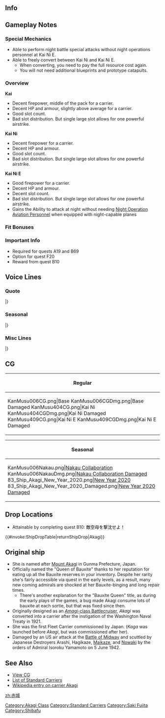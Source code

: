 ==Info==
{{KanmusuInfo|ID=006}}
{{KanmusuInfo|ID=006a}}
{{KanmusuInfo|ID=404}}
{{KanmusuInfo|ID=409}}

==Gameplay Notes==
===Special Mechanics===
* Able to perform night battle special attacks without night operations personnel at Kai Ni E.
* Able to freely convert between Kai Ni and Kai Ni E.
** When converting, you need to pay the full resource cost again.
** You will not need additional blueprints and prototype catapults.

===Overview===
'''Kai'''
* Decent firepower, middle of the pack for a carrier.
* Decent HP and armour, slightly above average for a carrier.
* Good slot count.
* Bad slot distribution. But single large slot allows for one powerful airstrike.  

'''Kai Ni'''  
* Decent firepower for a carrier.
* Decent HP and armour.
* Good slot count.
* Bad slot distribution. But single large slot allows for one powerful airstrike. 

'''Kai Ni E'''
* Good firepower for a carrier.
* Decent HP and armour.
* Decent slot count.
* Bad slot distribution. But single large slot allows for one powerful airstrike.
* Gains the Ability to attack at night without needing [[Night Operation Aviation Personnel]] when equipped with night-capable planes

===Fit Bonuses===
{{:{{BASEPAGENAME}}/Equipment Bonuses}}
{{clear}}

===Important Info===
* Required for quests A19 and B69
* Option for quest F20
* Reward from quest B10

==Voice Lines==
===Quote===
{{ShipquoteHeader}}
{{ShipquoteKai
| scenario    =Introduction
| origin      =航空母艦、赤城です。空母機動部隊を編成するなら、私にお任せ下さいませ。
| translation =I'm the aircraft carrier Akagi. Leave it all up to me if you're forming a Task Force.<ref>The [https://en.wikipedia.org/wiki/1st_Air_Fleet_(Imperial_Japanese_Navy)#Kid.C5.8D_Butai Kidou Butai] literally "Mobile Force" was the designation the IJN gave to it's Carrier Task Forces.</ref>
| audio       =Akagi-Introduction.ogg
}}
{{ShipquoteKai
| scenario    =Library
| origin      =航空母艦、赤城です。空母機動部隊の主力として快進撃を支えます。日頃鍛錬を積んだ自慢の艦載機との組み合わせは、無敵艦隊とも言われたんです。 慢心…ですって？ううん、そうかなあ……気をつけますね。
| translation =I'm the aircraft carrier, Akagi. I'll carry you to victory as part of the main force of the Carrier Task Force. It is said that the fleet will be invincible with me and my prized highly trained planes. I'm... overconfident? Yeah, that may be so... I'll be careful.
| audio       =Akagi-Library.ogg
}}
{{ShipquoteKai
| scenario    =Secretary 1
| origin      =流星？九七艦攻とは違うのですか？
| translation =Ryuusei? Do you mean the Type 97 Torpedo Bomber?
| audio       =Akagi-Secretary_1.ogg
}}
{{ShipquoteKai
| scenario    =Secretary 2
| origin      =烈風？いえ、知らない子ですね。
| translation =Reppuu? Never heard of it.<ref>Both planes were introduced after Akagi was sunk.</ref>
| audio       =Akagi-Secretary_2.ogg
}}
{{ShipquoteKai
|scenario = Secretary 2
|kai2 = yes
|origin = これが新鋭の艦載機。きれいな翼。この子達なら…
|translation = So these are the new carrier planes. What beautiful wings. With these girls I can...
|audio = AkagiKai2-Sec2.mp3
}}
{{ShipquoteKai
| scenario    =Secretary 3
| origin      =作戦会議でしょうか？
| translation =Are we having a strategy meeting?
| audio       =Akagi-Secretary_3.ogg
}}
{{ShipquoteKai
|scenario = Secretary 3
|kai2 = yes
|origin = あなたが大鳳。話には聞いていました。素敵な装備ね。頼りにしています。一緒に戦いましょう！
|translation = So you're Taihou. I've heard about you. Those are some lovely equipment. I'm counting on you. Let's fight together!
|audio = AkagiKai2-Sec3.mp3
}}
{{ShipquoteKai
| scenario    =Secretary Idle
| origin      =あの、提督？ごはーあ゛っいえ！作戦開始はまだでしょうか！？
| translation =Um,, Admiral? Is it mealti-No! Is it time to start the operation yet!?
| audio       =Akagi-Idle.ogg
}}
{{ShipquoteKai
| scenario    =Secretary (Married)
| origin      =一航戦赤城、いつでも出撃可能です！提督は、少しお休みになっていて下さい。
| translation =1st CarDiv Akagi, always able to deploy! Please take a break sometime, Admiral.
| audio       =Akagi-Wedding_Line.ogg
}}
{{ShipquoteKai
| scenario    =Wedding
| origin      =提督、提督となら運命の5分間を塗り変える事が出来そうです。頑張ります。
| translation =Admiral, if I'm with you, I might be able to change that fateful 5 minutes. I will do my best.<ref>Akagi was, essentially, sunk during the "five fateful minutes" of the Battle of Midway.</ref>
| audio       =Akagi-Wedding.ogg
}}
{{ShipquoteKai
| scenario    =Player's Score
| origin      =提督、通信が入っています。
| translation =There's a message for you, Admiral.
| audio       =Akagi-Looking_At_Scores.ogg
}}
{{ShipquoteKai
| scenario    =Joining the Fleet
| origin      =一航戦、赤城、出ます！
| translation =1st Carrier Divison, Akagi, heading out!
| audio       =Akagi-Joining_A_Sortie.ogg
}}
{{ShipquoteKai
| scenario    =Equipment 1
| origin      =近代化改修、ありがとうございます。
| translation =Thank you very much for the modernization.
| audio       =Akagi-Equipment_1.ogg
}}
{{ShipquoteKai
| scenario    =Equipment 1
|kai2 = yes
| origin      =あの、提督、新しい艦載機が開発されたとか…少しだけ、気になりますね。
| translation =Umm, Admiral, I'm just a bit interested... in the newly developed carrier planes.
| audio       =AkagiKai2-Equip1.mp3
}}
{{ShipquoteKai
| scenario    =Equipment 2
| origin      =三段式甲板は･･･要りませんよね。
| translation =I guess... the triple flight decks are not needed.<ref>Akagi was first built with three flight decks but then re-built into single deck.</ref>
| audio       =Akagi-Equipment_2.ogg
}}
{{ShipquoteKai
| scenario    =Equipment 3
| origin      =上々ね。
| translation =Going well.
| audio       =Akagi-Equipment_3.ogg
}}
{{ShipquoteKai
| scenario    =Supply
| origin      =艦載機の補充もありがとうございます。助かります。
| translation =Thank you very much for resupplying my planes. It helps me a lot.
| audio       =Akagi-Supply.ogg
}}
{{ShipquoteKai
| scenario    =Docking (Minor)
| origin      =次の作戦に備えますね。
| translation =I'll be preparing for the next operation.
| audio       =Akagi-Docking_Minor.ogg
}}
{{ShipquoteKai
| scenario    =Docking (Major)
| origin      =飛行甲板の修復に少し時間がかかりそう。
| translation =It seems like it will take a little time to repair the flight deck.
| audio       =Akagi-Docking_Major.ogg
}}
{{ShipquoteKai
| scenario    =Construction
| origin      =機動部隊に、新しい艦が参加出来ます。
| translation =A new ship can join the Task Force.
| audio       =Akagi-Construction.ogg
}}
{{ShipquoteKai
| scenario    =Return From Sortie
| origin      =艦隊が帰投しました。
| translation =The fleet has returned to port.
| audio       =Akagi-Returning_From_Sortie.ogg
}}
{{ShipquoteKai
| scenario    =Starting a Sortie
| origin      =南雲機動部隊、出撃します！
| translation =Nagumo task force, sortieing!<ref>Pre-Midway IJN CVBG. Nickname of the 1st Air Fleet, lead by vice-Admiral Chūichi Nagumo.</ref>
| audio       =Akagi-Starting_A_Sortie.ogg
}}
{{ShipquoteKai
| scenario    =Starting a Sortie
| kai         =yes
| origin      =必ず敵の機動部隊は出てくるはず。 加賀さんと私の一航戦の誇り、お見せします！
| translation =I'm sure the enemy Task Force will appear. Kaga-san and I will show you the pride of CarDiv1! 
| audio       =AkagiKai-Starting_A_Sortie.ogg
}}
{{ShipquoteKai
| scenario    =Starting a Battle
| origin      =第一次攻撃隊、発艦して下さい！
| translation =1st Attack Squadron, please take off!
| audio       =Akagi-Battle_Start.ogg
}}
{{ShipquoteKai
| scenario    =Attack
| origin      =装備換装を急いで!
| translation =Hurry with the equipment swap!<ref>Akagi was struck by only a handful of bombs (possibly only one), but since she was in the middle of re-arming and refueling (bombs and fuel in the hangar rather than safe in magazines), the explosion lit the fuel and detonated some of the bombs.</ref>
| audio       =Akagi-Attack.ogg
}}
{{ShipquoteKai
| scenario    =Daytime Spotting/ Air Battle /Night Battle Attack
| origin      =艦載機の皆さん、用意はいい？
| translation =All planes, are you ready?
| audio       =Akagi-Air_Battle.ogg
}}
{{ShipquoteKai
| scenario    =Daytime Spotting/ Air Battle /Night Battle Attack
|kai2 = yes
| origin      =改装された第一航空戦隊の力、お見せします！
| translation =I'll show you the power of the remodelled 1st Carrier Division!
| audio       =AkagiKai2-NightAttack.mp3
}}
{{ShipquoteKai
| scenario    =Night Battle
| origin      =第二次攻撃隊、全機発艦！
| translation =2nd Attack Squadron, all planes take off!
| audio       =Akagi-Night_Battle.ogg
}}
{{ShipquoteKai
| scenario    =MVP
| origin      =この勝利で慢心していては駄目。索敵や先制を大事にしないと･･･って、頭のなかで何かが？
| translation =We must not become complacent following this victory. Reconnaissance and being proactive is the key... wait... what is this I'm feeling?<ref>The overwhelming superiority of the 1st Carrier Division in the early stages of the war had led to the underestimation of U.S. naval power, which, together with poor scouting and other factors, caused the IJN's catastrophic defeat at Midway and the sinking of Akagi-chan.</ref>
| audio       =Akagi-MVP.ogg
}}
{{ShipquoteKai
| scenario    =Minor Damage 1
| origin      =真上…直上！？
| translation =Straight above!? Directly above!?<ref>Akagi hates surprises from above... (A reference to when Akagi, Kaga and Souryuu were hit by dive-bombers that slipped nearly undetected until the very moment they started their attack.)</ref>
| audio       =Akagi-Minor_Damage_1.ogg
}}
{{ShipquoteKai
| scenario    =Minor Damage 2
| origin      =きゃぁっ！誘爆を防いで！！
| translation =Aah! ...Stop sympathetic detonation!<ref>Akagi was heavily damaged by secondary explosions from armaments left on deck during equipment switch when she was attacked by american dive bombers.</ref>
| audio       =Akagi-Minor_Damage_2.ogg
}}
{{ShipquoteKai
| scenario    =Major Damage
| origin      =一航戦の誇り…こんなところで失うわけには…
| translation =I cannot let the pride of the first Carrier Division be lost here...
| audio       =Akagi-Major_Damage.ogg
}}
{{ShipquoteKai
| scenario    =Sunk
| origin      =ごめんなさい…雷撃処分…してください…。
| translation =My apologies... Please... scuttle me with the torpedoes.<ref>Akagi was scuttled under the orders of Yamamoto, carried out by the 4th Destroyer fleet, where Maikaze was one of them.</ref>
| audio       =Akagi-Sunk.ogg
}}
|}<references/>
{{clear}}

===Seasonal===
{{SeasonalHeaderOld}}
{{SeasonalQuote
|scenario = [[Seasonal/Second_Anniversary|2nd Anniversary]]
|origin = 提督、加賀さん、私達二周年を迎えました。本当に嬉しいですね！感謝です。
|translation =	Admiral, Kaga, we’ve reached our 2nd anniversary. I’m really happy! Thank you.
|audio =006_Akagi _2ndAnniv.mp3
|notes = 
}}
{{SeasonalQuote
|scenario = [[Seasonal/Rainy_Season_2015|Rainy Season 2015]]
|origin = 梅雨の季節ですね。また雨…こんな日は間宮で息抜きもいいですね、提督。…提督？
|translation =	It’s the rainy season. It’s still raining… It’s fine to relax at Mamiya’s on days like this right, Admiral… Admiral?
|audio = Akagi_Rainy_Secretary_1.ogg
|notes =
}}
{{SeasonalQuote
|scenario = [[Seasonal/Early_Summer_Season_Update|Early Summer 2015]]
|origin = あら、加賀さん。もうすぐ夏ね。えっ、新しい水着ですか？特に用意してないけれど……
|translation =	Oh, Kaga. It’s almost summer. Eh, a new swimsuit? I don’t really have anything in mind…
|audio = Akagi_Early_Summer_HQ.ogg
|notes =
}}
{{SeasonalQuote
|scenario = [[Seasonal/Christmas_2015|Christmas 2015]]
|origin = これは…おいしい！これもクリスマス！いいですね。あぁ、加賀さんも食べてます？
|translation =	This is… delicious! So this is Christmas! It’s nice. Ah, want some too, Kaga?
|audio = Akagi_Christmas_2015_Sec1.ogg
|notes =
}}
{{SeasonalQuote
|scenario = [[Seasonal/End_of_Year_2015|End of Year 2015]]
|origin = さぁ、一航戦も年末の大掃除をしましょう！格納庫も甲板も磨いて…ふん。上々ね。
|translation =	Now, let’s start CarDiv1’s spring clean! The hangar and deck are polished… Humph. Not bad.
|audio = Akagi_Year_End_2015_Sec1.ogg
|notes = 
}}
{{SeasonalQuote
|scenario = [[Seasonal/New_Year_2016|New Year 2016]]
|origin = 提督、一航戦、新年のご挨拶に参りました。本年もどうぞよろしくお願いいたします！
|translation =	CarDiv1 has come to give you our New Year’s greetings, Admiral. Please take care of us this year too!
|audio = Akagi_New_Years_Day_2016.ogg
|notes = 
}}
{{SeasonalQuote
|scenario = [[Seasonal/Setsubun_2016|Setsubun 2016]]
|origin = 節分ね。このお豆を、鬼役の軽巡に…って、あら、おいし！意外！あら、いけますね～♪
|translation =	It’s Setsubun. So these beans are supposed to be used on the light cruisers playing Oni… Oh, oh my; they’re delicious! That’s surprising! Oh, here I go~♪
|audio = Akagi_Setsubun_2016_Sec1.ogg
|notes = 
}}
{{SeasonalQuote
|scenario = [[Seasonal/Valentine%27s_Day_2016|Valentine’s Day 2016]]
|origin = 提督こちらのチョコよかったら…あぁ、はい！おかいしなんていりません。
|translation =	You can have these chocolates if you like, Admiral… Ah, yes! I don’t need anything in return.
|audio = Akagi_Valentine_Sec1.ogg
|notes = 
}}
{{SeasonalQuote
|scenario = [[Seasonal/White_Day_2016|White Day 2016]]
|origin = 提督、このクッキーを、チョコのお返しに？ こんなに沢山！？では、一つ…ん、美味しい♪
|translation =	Are these cookies in return for the chocolates, Admiral? So much!? Then, I’ll have one… Mmm, it’s delicious♪
|audio = Akagi_White_Day_2016.ogg
|notes = 
}}
{{SeasonalQuote
|scenario = [[Seasonal/Third_Anniversary|3rd Anniversary]]
|origin = 提督、今日は私たち一航戦にとても大切の日。これからもよろしくおねがいいたします。
|translation =	This is a very important day for CarDiv1, Admiral. I’m going to keep counting on you.
|audio = Akagi_3rd_Anniversary_Sec1.mp3
|notes = 
}}
{{SeasonalQuote
|scenario = [[Seasonal/Autumn_2016|Autumn 2016]]
|origin = 提督、季節は秋。食欲の秋ですね。色々な食べものが美味しい季節。楽しみですね♪
|translation =	It’s autumn now, Admiral… It’s an autumn for appetities. It’s the season for lots of delicious food… I can’t wait♪
|audio = Akagi_Autumn_2016_Sec1.mp3
|notes = 
}}
{{SeasonalQuote
|scenario = [[Seasonal/Coming_of_Spring_2018|Coming of Spring 2018]]
|origin = 提督、加賀さん、お花見の季節ですね。たくさんお料理を持って、桜の見にいかがですか？鳳翔さんと相談してきますね。楽しみです！
|translation =	Admiral, Kaga; it’s the season for cherry blossom viewing. How about we bring lots of food to go view the cherry blossoms? I’ll go bring this up with Houshou. I can’t wait!
|audio = Akagi_Spring_2018_Sec1.mp3
|notes = 
}}
{{SeasonalQuote
|scenario = [[Seasonal/Fifth_Anniversary|5th Anniversary]]
|origin = 提督、加賀さん、私達ついに五周年を迎えました。本当に嬉しいですね。感謝です。がんばりましょう。
|translation =	Admiral, Kaga; we’re finally celebrating our 5th Anniversary. I’m really happy. Thank you. Let’s work hard.
|audio = Akagi_5th_Anniversary_Sec1.mp3
|notes = 
}}
{{SeasonalQuote
|scenario = [[Seasonal/Saury_2018|Saury 2018]]
|origin = いいですね、秋刀魚。ここは、私たち一航戦も、一肌脱がないといけませんね。加賀さん、用意はいいですか？提督、秋刀魚漁場の上空直援は 一航戦にお任せください。
|translation =	Sanma is good. We in CarDiv1 can't be slacking either. Are you ready, Kaga? Leave maintaining air superiority over the saury fisheries to CarDiv1, Admiral.
|audio = Akagi_Sec1_Saury_2018.mp3
|notes = 
}}
{{SeasonalQuote
|scenario = [[Seasonal/Sixth_Anniversary|6th Anniversary]]
|origin = 提督、加賀さん、私達六周年を迎えました。本当に嬉しいですね。全ての皆さんに感謝です。
|translation =	Admiral, Kaga; our 6th Anniversary is here. I'm really happy. It's all thanks to everyone.
|audio = Akagi_6th_Anniversary_Sec2.mp3
|notes = Secretary 2
}}
{{SeasonalQuote
|scenario = [[Seasonal/Eighth_Anniversary|8th Anniversary]]
|origin = 提督、加賀さん、私達、ついに八周年を迎えました。本当に嬉しいですね？感謝です。頑張りましょう。
|translation =	Admiral, Kaga, our 8th Anniversary is here. It really makes you happy doesn't it? I'm grateful for everything. Let's do our best.
|audio = Akagi_8th Anniversary_Secretary_1.mp3
|notes = 
}}
|}<references/>

{{clear}}

===Misc Lines===
{{SeasonalHeaderOld}}
{{SeasonalQuote
|scenario = [[Spring 2019 Event]]
|origin = 第一航空戦隊、攻撃隊、全機発艦！頼みますね。
|translation = 1st Carrier Division, attack squadrons, launch all planes! We're counting on you.
|audio = Ship_Voice_Akagi_Kai_Ni_E_Spring_2019_Event_Friend_Fleet_1.mp3
|notes = Friend Fleet Line
}}
{{SeasonalQuote
|scenario = [[Spring 2019 Event]]
|origin = さっ、行きましょう！
|translation = Now, let us begin!
|audio = AkagiKai2_E-Friend_Fleet_2.mp3
|notes = Friend Fleet Line
}}
{{SeasonalQuote
|scenario = [[Summer 2020 Event]]
|origin = 第一航空戦隊、赤城、了解！
|translation =	1st Carrier Division, Akagi, acknowledging!
|audio = Ship_Voice_Akagi_Kai_Ni_E_Rainy-Summer_2020_Event_Friend_Fleet_1.mp3
|notes = Friend Fleet 1
}}
|}<references/>

{{clear}}

==CG==
{| class="mw-collapsible mw-collapsed wikitable" style="width: 100%;"
!Regular
|-
|<gallery>
KanMusu006CG.png|Base
KanMusu006CGDmg.png|Base Damaged
KanMusu404CG.png|Kai Ni
KanMusu404CGDmg.png|Kai Ni Damaged
KanMusu409CG.png|Kai Ni E
KanMusu409CGDmg.png|Kai Ni E Damaged
</gallery>
|}

{| class="mw-collapsible mw-collapsed wikitable" style="width: 100%;"
!Seasonal
|-
|<gallery>
KanMusu006Nakau.png|[[Seasonal/Nakau_Collaboration|Nakau Collaboration]]
KanMusu006NakauDmg.png|[[Seasonal/Nakau_Collaboration|Nakau Collaboration Damaged]]
83_Ship_Akagi_New_Year_2020.png|[[Seasonal/New_Year_2020|New Year 2020]]
83_Ship_Akagi_New_Year_2020_Damaged.png|[[Seasonal/New_Year_2020|New Year 2020 Damaged]]
</gallery>
|}

== Drop Locations ==
*Attainable by completing quest B10: <span style="color:rgb(0,0,0);">敵空母を撃沈せよ！</span>
{{#invoke:ShipDropTable|returnShipDrop|Akagi}}

==Original ship==
*She is named after [http://en.wikipedia.org/wiki/Mount_Akagi Mount Akagi] in Gunma Prefecture, Japan.
*Officially named the "Queen of Bauxite" thanks to her reputation for eating up all the Bauxite reserves in your inventory. Despite her rarity she's fairly accessible via quest in the early levels, as a result, many new coming admirals are shocked at her Bauxite-binging and long repair times.
**There's another explanation for the "Bauxite Queen" title, as during the early plays of the games, a bug made Akagi consume lots of bauxite at each sortie, but that was fixed since then.
*Originally designed as an [http://en.wikipedia.org/wiki/Amagi-class_battlecruiser ''Amagi''-class Battlecruiser], ''Akagi'' was converted into a carrier after the instigation of the Washington Naval Treaty in 1921.
*She was the first Fleet Carrier commissioned by Japan. (''Kaga'' was launched before ''Akagi'', but was commissioned after her).
*Damaged by an US air attack at the [http://en.wikipedia.org/wiki/Battle_of_Midway Battle of Midway] and scuttled by Japanese Destroyers Arashi, Hagikaze, [[Maikaze]], and [[Nowaki]] by the orders of Admiral Isoroku Yamamoto on 5 June 1942.

==See Also==
*[[{{PAGENAMEE}}/Gallery|View {{PAGENAME}} CG]]
*[[EliteCV|List of Standard Carriers]]
*[[wikipedia:Japanese_aircraft_carrier_Akagi|Wikipedia entry on carrier Akagi]]

{{shiplist}}
[[zh:赤城]]
[[Category:Akagi Class]]
[[Category:Standard Carriers]]
[[Category:Saki Fujita]]
[[Category:Shibafu]]